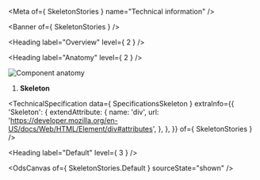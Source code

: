 
<Meta of={ SkeletonStories } name="Technical information" />

<Banner of={ SkeletonStories } />

<Heading label="Overview" level={ 2 } />

<Canvas of={SkeletonStories.Overview} sourceState="none" />

<Heading label="Anatomy" level={ 2 } />

![Component anatomy](components/skeleton/anatomy-tech.png "Component anatomy")

1. **Skeleton**

<TechnicalSpecification
  data={ SpecificationsSkeleton }
  extraInfo={{
    'Skeleton': {
      extendAttribute: {
        name: 'div',
        url: 'https://developer.mozilla.org/en-US/docs/Web/HTML/Element/div#attributes',
      },
    },
  }}
  of={ SkeletonStories } />

<Heading label="Default" level={ 3 } />

<OdsCanvas of={ SkeletonStories.Default } sourceState="shown" />
